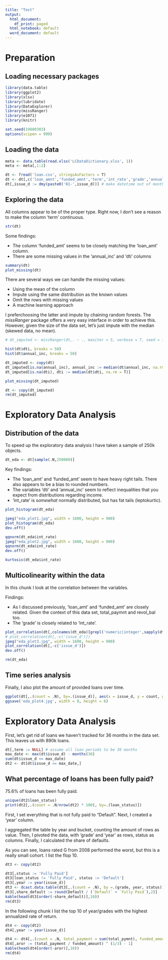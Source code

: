 ```yaml
---
title: "Test"
output:
  html_document:
    df_print: paged
  html_notebook: default
  word_document: default
---
```


# Preparation
## Loading necessary packages
```r
library(data.table)
library(ggplot2)
library(xlsx)
library(lubridate)
library(DataExplorer)
library(missRanger)
library(e1071)
library(knitr)

set.seed(19880303)
options(scipen = 999)
```

## Loading the data
```r
meta <- data.table(read.xlsx('LCDataDictionary.xlsx', 1))
meta <- meta[,1:2]

dt <- fread('loan.csv', stringsAsFactors = T)
dt <- dt[,c('loan_amnt','funded_amnt','term','int_rate','grade','annual_inc','issue_d','dti','revol_bal','total_pymnt','loan_status')]
dt[,issue_d := dmy(paste0('01-',issue_d))] # make datetime out of month column
```


## Exploring the data

All columns appear to be of the proper type. Right now, I don't see a reason to make the column 'term' continuous.

```r
str(dt)
```

Some findings:

- The column 'funded_amt' seems to be closely matching the 'loan_amt' column.
- There are some missing values in the 'annual_inc' and 'dti' columns

```r
summary(dt)
plot_missing(dt)
```

There are several ways we can handle the missing values:

- Using the mean of the column
- Impute using the same distribution as the known values
- Omit the rows with missing values
- A machine learning approach

I preferchoosing the latter and impute by chaining random forests. The _missRanger_ package offers a very easy interface in order to achieve this. However, given the size of the data set, let's just impute with the median (skewed data, no mean).

```r
# dt_imputed <- missRanger(dt,. ~ ., maxiter = 5, verbose = T, seed = 19880303, splitrule = 'extratrees', num.trees = 25)

hist(dt$dti, breaks = 50)
hist(dt$annual_inc, breaks = 50)

dt_imputed <- copy(dt)
dt_imputed[is.na(annual_inc), annual_inc := median(dt$annual_inc, na.rm = T)]
dt_imputed[is.na(dti), dti := median(dt$dti, na.rm = T)]

plot_missing(dt_imputed)

dt <- copy(dt_imputed)
rm(dt_imputed)
```

# Exploratory Data Analysis
## Distribution of the data

To speed up the exploratory data analysis I have taken a sample of 250k objects.

```r
dt_eda <- dt[sample(.N,250000)]
```

Key findings:

- The 'loan_amt' and 'funded_amt' seem to have heavy right tails. There also appears to be a bias to rounded numbers. 
- The variables 'dti' and 'annual_inc' seem to reflect inequalities that you expect from distributions regarding income.
- 'int_rate' is _somewhat_ normally distributed, but has fat tails (leptokurtic).

```r
plot_histogram(dt_eda)

jpeg("eda_plot1.jpg", width = 1600, height = 900)
plot_histogram(dt_eda)
dev.off()

qqnorm(dt_eda$int_rate)
jpeg("eda_plot2.jpg", width = 1600, height = 900)
qqnorm(dt_eda$int_rate)
dev.off()

kurtosis(dt_eda$int_rate)
```

## Multicolinearity within the data
In this chunk I look at the correlation between the variables.

Findings:

- As I discussed previously, 'loan_amt' and 'funded_amt' are closely related. Given the context of this data set, total_paymnt and revol_bal too.
- The 'grade' is closely related to 'int_rate'.

```r
plot_correlation(dt[,colnames(dt_eda)[grepl('numeric|integer',sapply(dt_eda,class))],with=F])
# plot_correlation(dt[,-c('issue_d')])
jpeg("eda_plot3.jpg", width = 1600, height = 900)
plot_correlation(dt[,-c('issue_d')])
dev.off()

rm(dt_eda)
```

## Time series analysis

Finally, I also plot the amount of provided loans over time.
```r

ggplot(dt[,.(count = .N), by=.(issue_d)], aes(x = issue_d, y = count, group = 1)) + geom_line() + geom_point()
ggsave('eda_plot4.jpg', width = 8, height = 6)
```

# Exploratory Data Analysis
First, let's get rid of loans we haven't tracked for 36 months in the data set.
This leaves us with 890k loans.

```r
dt[,term := NULL] # assume all loan periods to be 36 months
max_date <- max(dt$issue_d) - months(36)
sum(dt$issue_d <= max_date)
dt2 <- dt[dt$issue_d <= max_date,]
```

## What percentage of loans has been fully paid?
75.6% of loans has been fully paid.

```r
unique(dt2$loan_status)
print(dt2[,.(count = .N/nrow(dt2) * 100), by=.(loan_status)])
```

First, I set everything that is not fully paid to "Default".
Next, I created a 'year' column.

I aggregated the table by year and bucket, counting the amount of rows as value.
Then, I pivoted the data, with 'grade' and 'year' as rows, status as columns.
Finally, I calculated the share of defaults.

As you can see, loans rated G from 2008 performed the worst, but this is a really small cohort.
I list the flop 10.

```r
dt3 <- copy(dt2)

dt3[,status := 'Fully Paid']
dt3[loan_status != 'Fully Paid', status := 'Default']
dt3[,year := year(issue_d)]
dt3 <- dcast.data.table(dt3[,.(count = .N), by =.(grade, year, status)], 'grade + year ~ status')
dt3[,share_default := round(Default / (`Default` + `Fully Paid`),2)]
kable(head(dt3[order(-share_default)],10))
rm(dt3)
```

In the following chunk I list the top 10 of year/grades with the highest annualized rate of return.

```r
dt4 <- copy(dt2)
dt4[,year := year(issue_d)]

dt4 <- dt4[,.(count = .N, total_payment = sum(total_pymnt), funded_amount = sum(funded_amnt)), by =.(grade, year)]
dt4[,aror := (total_payment / funded_amount) ^ (1/3) - 1]
kable(head(dt4[order(-aror)],10))
rm(dt4)
```